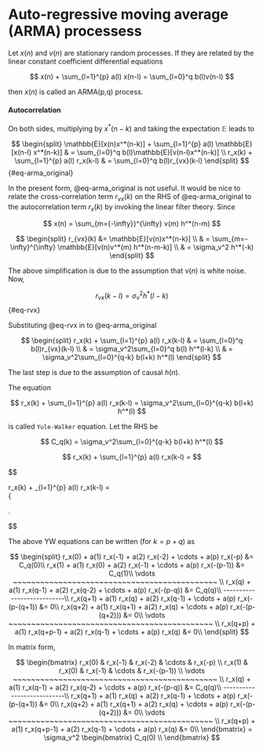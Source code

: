 # Auto-regressive moving average (ARMA) processess

Let $x(n)$ and $v(n)$ are stationary random processes. If they are related by the linear constant coefficient differential equations

$$
x(n) + \sum_{l=1}^{p} a(l) x(n-l)  = \sum_{l=0}^q b(l)v(n-l)
$$

then $x(n)$ is called an ARMA(p,q) process.

#### Autocorrelation

On both sides, multiplying by $x^*(n-k)$ and taking the expectation $\mathbb{E}$ leads to

$$
\begin{split}
\mathbb{E}[x(n)x^*(n-k)] + \sum_{l=1}^{p} a(l) \mathbb{E}[x(n-l) x^*(n-k)] & = \sum_{l=0}^q b(l)\mathbb{E}[v(n-l)x^*(n-k)] \\
r_x(k) + \sum_{l=1}^{p} a(l) r_x(k-l) & = \sum_{l=0}^q b(l)r_{vx}(k-l)
\end{split}
$$ {#eq-arma_original}

In the present form, @eq-arma_original is not useful. It would be nice to relate the cross-correlation term $r_{vx}(k)$ on the RHS of @eq-arma_original to the autocorrelation term $r_x(k)$ by invoking the linear filter theory. Since

$$
x(n) = \sum_{m={-\infty}}^{\infty} v(m) h^*(n-m) 
$$

$$
\begin{split}
r_{vx}(k) &= \mathbb{E}[v(n)x^*(n-k)]  \\ 
& =  \sum_{m=-\infty}^{\infty} \mathbb{E}[v(n)v^*(m)  h^*(n-m-k)] \\
  & = \sigma_v^2 h^*(-k) 
\end{split}
$$

The above simplification is due to the assumption that $v(n)$ is white noise. Now,

$$ 
r_{vx}(k-l) =  \sigma_v^2 h^*(l-k)  
$$ {#eq-rvx}

Substituting @eq-rvx in to @eq-arma_original

$$
\begin{split}
 r_x(k) + \sum_{l=1}^{p} a(l) r_x(k-l) & = \sum_{l=0}^q b(l)r_{vx}(k-l) \\
& = \sigma_v^2\sum_{l=0}^q b(l)  h^*(l-k) \\
& = \sigma_v^2\sum_{l=0}^{q-k} b(l+k)  h^*(l)
\end{split}
$$

The last step is due to the assumption of causal $h(n)$.

The equation

$$ 
 r_x(k) + \sum_{l=1}^{p} a(l) r_x(k-l)  = \sigma_v^2\sum_{l=0}^{q-k} b(l+k)  h^*(l) 
$$

is called `Yule-Walker` equation. Let the RHS be

$$  
C_q(k)  = \sigma_v^2\sum_{l=0}^{q-k} b(l+k)  h^*(l)  
$$

$$ 
 r_x(k) + \sum_{l=1}^{p} a(l) r_x(k-l)  =  
$$

$$ 
 
r_x(k) + \sum_{l=1}^{p} a(l) r_x(k-l)  =    
  \left\{  \begin{array}{ c l }
     C_q(k) & k  \leq q \\
    0                 &   k >q
  \end{array}    \right.
 
$$

The above YW equations can be written (for $k=p+q$) as

$$
\begin{split}
r_x(0) +   a(1) r_x(-1)  + a(2) r_x(-2) + \cdots + a(p) r_x(-p) &= C_q(0)\\ 
r_x(1) +   a(1) r_x(0)  + a(2) r_x(-1) + \cdots + a(p) r_x(-(p-1)) &= C_q(1)\\ 
\vdots ~~~~~~~~~~~~~~~~~~~~~~~~~~~~~~~~~~~~~~~~~~~~~ \\
r_x(q) +   a(1) r_x(q-1)  + a(2) r_x(q-2) + \cdots + a(p) r_x(-(p-q)) &= C_q(q)\\
---------------------------\\
r_x(q+1) +   a(1) r_x(q)  + a(2) r_x(q-1) + \cdots + a(p) r_x(-(p-(q+1)) &= 0\\
r_x(q+2) +   a(1) r_x(q+1)  + a(2) r_x(q) + \cdots + a(p) r_x(-(p-(q+2))) &= 0\\
\vdots ~~~~~~~~~~~~~~~~~~~~~~~~~~~~~~~~~~~~~~~~~~~~~ \\
r_x(q+p) +   a(1) r_x(q+p-1)  + a(2) r_x(q-1) + \cdots + a(p) r_x(q) &= 0\\
\end{split} 
$$

In matrix form,

$$
\begin{bmatrix}
r_x(0) &     r_x(-1)  &   r_x(-2) & \cdots &  r_x(-p)  \\ 
r_x(1) &     r_x(0)  &    r_x(-1) &  \cdots &  r_x(-(p-1)) \\ 
\vdots ~~~~~~~~~~~~~~~~~~~~~~~~~~~~~~~~~~~~~~~~~~~~~ \\
r_x(q) +   a(1) r_x(q-1)  + a(2) r_x(q-2) + \cdots + a(p) r_x(-(p-q)) &= C_q(q)\\
---------------------------\\
r_x(q+1) +   a(1) r_x(q)  + a(2) r_x(q-1) + \cdots + a(p) r_x(-(p-(q+1)) &= 0\\
r_x(q+2) +   a(1) r_x(q+1)  + a(2) r_x(q) + \cdots + a(p) r_x(-(p-(q+2))) &= 0\\
\vdots ~~~~~~~~~~~~~~~~~~~~~~~~~~~~~~~~~~~~~~~~~~~~~ \\
r_x(q+p) +   a(1) r_x(q+p-1)  + a(2) r_x(q-1) + \cdots + a(p) r_x(q) &= 0\\
\end{bmatrix}
= \sigma_v^2 \begin{bmatrix}  C_q(0) \\
\end{bmatrix}
$$
